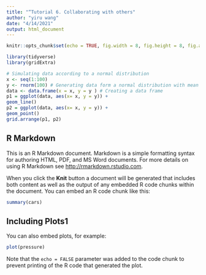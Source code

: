 ```yaml
---
title: "“Tutorial 6. Collaborating with others"
author: "yiru wang"
date: "4/14/2021"
output: html_document
---
```


```r
knitr::opts_chunk$set(echo = TRUE, fig.width = 8, fig.height = 8, fig.alig = "center")
```


```r
library(tidyverse)
library(gridExtra)
```

```r
# Simulating data according to a normal distribution
x <- seq(1:100)
y <- rnorm(100) # Generating data form a normal distribution with mean 0 and variance 1
data <- data.frame(x = x, y = y ) # Creating a data frame
p1 = ggplot(data, aes(x= x, y = y)) +
geom_line()
p2 = ggplot(data, aes(x= x, y = y)) +
geom_point()
grid.arrange(p1, p2)
```



## R Markdown

This is an R Markdown document. Markdown is a simple formatting syntax for authoring HTML, PDF, and MS Word documents. For more details on using R Markdown see <http://rmarkdown.rstudio.com>.

When you click the **Knit** button a document will be generated that includes both content as well as the output of any embedded R code chunks within the document. You can embed an R code chunk like this:

```r
summary(cars)
```

## Including Plots1

You can also embed plots, for example:

```r
plot(pressure)
```

Note that the `echo = FALSE` parameter was added to the code chunk to prevent printing of the R code that generated the plot.
